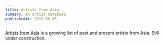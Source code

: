 ```yaml
---
title: Artists from Asia
summary: An artist database
publishedAt: 2019-08-05
---
```

<Banner variant="info" title="Under construction" message="This project is currently being rethought. Since it had been a highly manual endeavour, I intend on trying to automate much of the collection and management." />

[Artists from Asia](https://www.are.na/tom/artists-from-asia) is a growing list of past and present artists from Asia. Still under construction.

<Arena channelSlug="artists-from-asia" />
